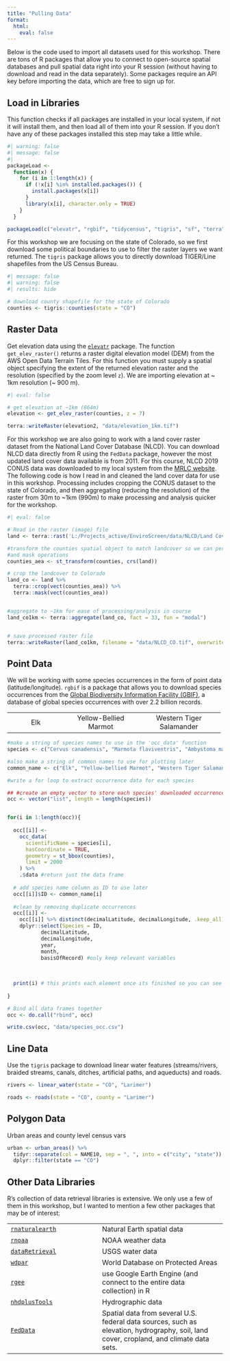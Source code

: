 ```yaml
---
title: "Pulling Data"
format: 
  html:
    eval: false
---
```


Below is the code used to import all datasets used for this workshop. There are tons of R packages that allow you to connect to open-source spatial databases and pull spatial data right into your R session (without having to download and read in the data separately). Some packages require an API key before importing the data, which are free to sign up for.

## Load in Libraries

This function checks if all packages are installed in your local system, if not it will install them, and then load all of them into your R session. If you don't have any of these packages installed this step may take a little while.

```r
#| warning: false
#| message: false
#| 
packageLoad <-
  function(x) {
    for (i in 1:length(x)) {
      if (!x[i] %in% installed.packages()) {
        install.packages(x[i])
      }
      library(x[i], character.only = TRUE)
    }
  }

packageLoad(c("elevatr", "rgbif", "tidycensus", "tigris", "sf", "terra", "dplyr"))
```

For this workshop we are focusing on the state of Colorado, so we first download some political boundaries to use to filter the raster layers we want returned. The `tigris` package allows you to directly download TIGER/Line shapefiles from the US Census Bureau.

```r
#| message: false
#| warning: false
#| results: hide

# download county shapefile for the state of Colorado
counties <- tigris::counties(state = "CO")

```

## Raster Data

Get elevation data using the [`elevatr`](https://github.com/jhollist/elevatr) package. The function `get_elev_raster()` returns a raster digital elevation model (DEM) from the AWS Open Data Terrain Tiles. For this function you must supply a spatial object specifying the extent of the returned elevation raster and the resolution (specified by the zoom level `z`). We are importing elevation at \~ 1km resolution (\~ 900 m).

```r
#| eval: false

# get elevation at ~1km (864m)
elevation <- get_elev_raster(counties, z = 7)

terra::writeRaster(elevation2, "data/elevation_1km.tif")
```

For this workshop we are also going to work with a land cover raster dataset from the National Land Cover Database (NLCD). You can download NLCD data directly from R using the `FedData` package, however the most updated land cover data available is from 2011. For this course, NLCD 2019 CONUS data was downloaded to my local system from the [MRLC website](https://www.mrlc.gov/data/nlcd-2019-land-cover-conus). The following code is how I read in and cleaned the land cover data for use in this workshop. Processing includes cropping the CONUS dataset to the state of Colorado, and then aggregating (reducing the resolution) of the raster from 30m to \~1km (990m) to make processing and analysis quicker for the workshop.

```r
#| eval: false

# Read in the raster (image) file
land <- terra::rast('L:/Projects_active/EnviroScreen/data/NLCD/Land Cover/nlcd_2019_land_cover_l48_20210604.img') 

#transform the counties spatial object to match landcover so we can perform crop
#and mask operations
counties_aea <- st_transform(counties, crs(land))

# crop the landcover to Colorado
land_co <- land %>% 
  terra::crop(vect(counties_aea)) %>%
  terra::mask(vect(counties_aea))


#aggregate to ~1km for ease of processing/analysis in course
land_co1km <- terra::aggregate(land_co, fact = 33, fun = "modal")


# save processed raster file
terra::writeRaster(land_co1km, filename = "data/NLCD_CO.tif", overwrite = TRUE)

```

## Point Data

We will be working with some species occurrences in the form of point data (latitude/longitude). `rgbif` is a package that allows you to download species occurrences from the [Global Biodiversity Information Facility (GBIF)](https://www.gbif.org/), a database of global species occurrences with over 2.2 billion records.

+------------------+-----------------------+---------------------------+
|                  |                       |                           |
+:================:+:=====================:+:=========================:+
| Elk              | Yellow-Bellied Marmot | Western Tiger Salamander  |
+------------------+-----------------------+---------------------------+

```r
#make a string of species names to use in the 'occ_data' function
species <- c("Cervus canadensis", "Marmota flaviventris", "Ambystoma mavortium")

#also make a string of common names to use for plotting later
common_name <- c("Elk", "Yellow-bellied Marmot", "Western Tiger Salamander")
```

```r
#write a for loop to extract occurrence data for each species

## #create an empty vector to store each species' downloaded occurrence data
occ <- vector("list", length = length(species)) 


for(i in 1:length(occ)){
  
  occ[[i]] <-
    occ_data(
      scientificName = species[i],
      hasCoordinate = TRUE,
      geometry = st_bbox(counties),
      limit = 2000
    ) %>%
    .$data #return just the data frame
  
  # add species name column as ID to use later
  occ[[i]]$ID <- common_name[i]
  
  #clean by removing duplicate occurrences
  occ[[i]] <-
    occ[[i]] %>% distinct(decimalLatitude, decimalLongitude, .keep_all = TRUE) %>%
    dplyr::select(Species = ID,
           decimalLatitude,
           decimalLongitude,
           year,
           month,
           basisOfRecord) #only keep relevant variables
  
  
  
  print(i) # this prints each element once its finished so you can see the progress
  
}

# Bind all data frames together
occ <- do.call("rbind", occ) 
```

```r
write.csv(occ, "data/species_occ.csv")
```

## Line Data

Use the `tigris` package to download linear water features (streams/rivers, braided streams, canals, ditches, artificial paths, and aqueducts) and roads.

```r
rivers <- linear_water(state = "CO", "Larimer")

roads <- roads(state = "CO", county = "Larimer")
```

## Polygon Data

Urban areas and county level census vars

```r
urban <- urban_areas() %>% 
  tidyr::separate(col = NAME10, sep = ", ", into = c("city", "state")) %>% 
  dplyr::filter(state == "CO")

```

## Other Data Libraries

R's collection of data retrieval libraries is extensive. We only use a few of them in this workshop, but I wanted to mention a few other packages that may be of interest:

|                                                                                                       |                                                                                                                                         |
|-------------------------------------------------------------------------------------------------------|-----------------------------------------------------------------------------------------------------------------------------------------|
| [`rnaturalearth`](https://docs.ropensci.org/rnaturalearth/articles/rnaturalearth.html)                | Natural Earth spatial data                                                                                                              |
| [`rnoaa`](https://docs.ropensci.org/rnoaa/articles/rnoaa.html)                                        | NOAA weather data                                                                                                                       |
| [`dataRetrieval`](https://cran.r-project.org/web/packages/dataRetrieval/vignettes/dataRetrieval.html) | USGS water data                                                                                                                         |
| [`wdpar`](https://cran.r-project.org/web/packages/wdpar/vignettes/wdpar.html)                         | World Database on Protected Areas                                                                                                       |
| [`rgee`](https://github.com/r-spatial/rgee)                                                           | use Google Earth Engine (and connect to the entire data collection) in R                                                                |
| [`nhdplusTools`](https://usgs-r.github.io/nhdplusTools/)                                              | Hydrographic data                                                                                                                       |
| [`FedData`](https://github.com/ropensci/FedData)                                                      | Spatial data from several U.S. federal data sources, such as elevation, hydrography, soil, land cover, cropland, and climate data sets. |
